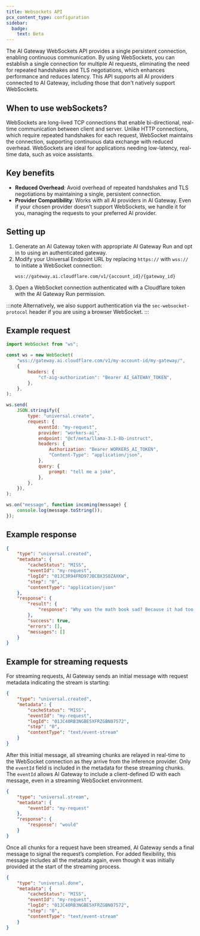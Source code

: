 ```yaml
---
title: Websockets API
pcx_content_type: configuration
sidebar:
  badge:
    text: Beta
---
```


The AI Gateway WebSockets API provides a single persistent connection, enabling continuous communication. By using WebSockets, you can establish a single connection for multiple AI requests, eliminating the need for repeated handshakes and TLS negotiations, which enhances performance and reduces latency. This API supports all AI providers connected to AI Gateway, including those that don't natively support WebSockets.

## When to use webSockets?

WebSockets are long-lived TCP connections that enable bi-directional, real-time communication between client and server. Unlike HTTP connections, which require repeated handshakes for each request, WebSocket maintains the connection, supporting continuous data exchange with reduced overhead. WebSockets are ideal for applications needing low-latency, real-time data, such as voice assistants.

## Key benefits

- **Reduced Overhead**: Avoid overhead of repeated handshakes and TLS negotiations by maintaining a single, persistent connection.
- **Provider Compatibility**: Works with all AI providers in AI Gateway. Even if your chosen provider doesn’t support WebSockets, we handle it for you, managing the requests to your preferred AI provider.

## Setting up

1. Generate an AI Gateway token with appropriate AI Gateway Run and opt in to using an authenticated gateway.
2. Modify your Universal Endpoint URL by replacing `https://` with `wss://` to initiate a WebSocket connection:
   ```
   wss://gateway.ai.cloudflare.com/v1/{account_id}/{gateway_id}
   ```
3. Open a WebSocket connection authenticated with a Cloudflare token with the AI Gateway Run permission.

:::note
Alternatively, we also support authentication via the `sec-websocket-protocol` header if you are using a browser WebSocket.
:::

## Example request

```javascript
import WebSocket from "ws";

const ws = new WebSocket(
	"wss://gateway.ai.cloudflare.com/v1/my-account-id/my-gateway/",
	{
		headers: {
			"cf-aig-authorization": "Bearer AI_GATEWAY_TOKEN",
		},
	},
);

ws.send(
	JSON.stringify({
		type: "universal.create",
		request: {
			eventId: "my-request",
			provider: "workers-ai",
			endpoint: "@cf/meta/llama-3.1-8b-instruct",
			headers: {
				Authorization: "Bearer WORKERS_AI_TOKEN",
				"Content-Type": "application/json",
			},
			query: {
				prompt: "tell me a joke",
			},
		},
	}),
);

ws.on("message", function incoming(message) {
	console.log(message.toString());
});
```

## Example response

```json
{
	"type": "universal.created",
	"metadata": {
		"cacheStatus": "MISS",
		"eventId": "my-request",
		"logId": "01JC3R94FRD97JBCBX3S0ZAXKW",
		"step": "0",
		"contentType": "application/json"
	},
	"response": {
		"result": {
			"response": "Why was the math book sad? Because it had too many problems. Would you like to hear another one?"
		},
		"success": true,
		"errors": [],
		"messages": []
	}
}
```

## Example for streaming requests

For streaming requests, AI Gateway sends an initial message with request metadata indicating the stream is starting:

```json
{
	"type": "universal.created",
	"metadata": {
		"cacheStatus": "MISS",
		"eventId": "my-request",
		"logId": "01JC40RB3NGBE5XFRZGBN07572",
		"step": "0",
		"contentType": "text/event-stream"
	}
}
```

After this initial message, all streaming chunks are relayed in real-time to the WebSocket connection as they arrive from the inference provider. Only the `eventId` field is included in the metadata for these streaming chunks. The `eventId` allows AI Gateway to include a client-defined ID with each message, even in a streaming WebSocket environment.

```json
{
	"type": "universal.stream",
	"metadata": {
		"eventId": "my-request"
	},
	"response": {
		"response": "would"
	}
}
```

Once all chunks for a request have been streamed, AI Gateway sends a final message to signal the request’s completion. For added flexibility, this message includes all the metadata again, even though it was initially provided at the start of the streaming process.

```json
{
	"type": "universal.done",
	"metadata": {
		"cacheStatus": "MISS",
		"eventId": "my-request",
		"logId": "01JC40RB3NGBE5XFRZGBN07572",
		"step": "0",
		"contentType": "text/event-stream"
	}
}
```
